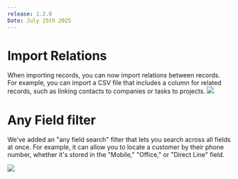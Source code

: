 ```yaml
---
release: 1.2.0
Date: July 25th 2025
---
```


# Import Relations

When importing records, you can now import relations between records. For example, you can import a CSV file that includes a column for related records, such as linking contacts to companies or tasks to projects.
![](/images/releases/1.2/1.2-import-relations.png)

# Any Field filter

We’ve added an "any field search" filter that lets you search across all fields at once. For example, it can allow you to locate a customer by their phone number, whether it's stored in the "Mobile," "Office," or "Direct Line" field.

![](/images/releases/1.2/1.2-any-fields.png)